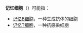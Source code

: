 '''记忆细胞'''（{{lang-en|Memory cell}}）可能指：
*[[记忆B细胞|记忆B细胞]]，一种生成抗体的细胞
*[[记忆T细胞|记忆T细胞]]，一种抗感染细胞

{{disambig}}